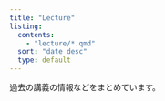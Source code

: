 ```yaml
---
title: "Lecture"
listing: 
  contents: 
    - "lecture/*.qmd"
  sort: "date desc"
  type: default
---
```


過去の講義の情報などをまとめています。

